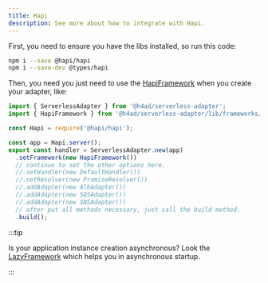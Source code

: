 ---
title: Hapi
description: See more about how to integrate with Hapi.
---

First, you need to ensure you have the libs installed, so run this code:

```bash
npm i --save @hapi/hapi
npm i --save-dev @types/hapi
```

Then, you need you just need to use the [HapiFramework](../../api/Frameworks/HapiFramework) when you create your adapter, like:

```ts title="index.ts"
import { ServerlessAdapter } from '@h4ad/serverless-adapter';
import { HapiFramework } from '@h4ad/serverless-adapter/lib/frameworks/hapi';

const Hapi = require('@hapi/hapi');

const app = Hapi.server();
export const handler = ServerlessAdapter.new(app)
  .setFramework(new HapiFramework())
  // continue to set the other options here.
  //.setHandler(new DefaultHandler())
  //.setResolver(new PromiseResolver())
  //.addAdapter(new AlbAdapter())
  //.addAdapter(new SQSAdapter())
  //.addAdapter(new SNSAdapter())
  // after put all methods necessary, just call the build method.
  .build();
```

:::tip

Is your application instance creation asynchronous? Look the [LazyFramework](./lazy) which helps you in asynchronous startup.

:::

